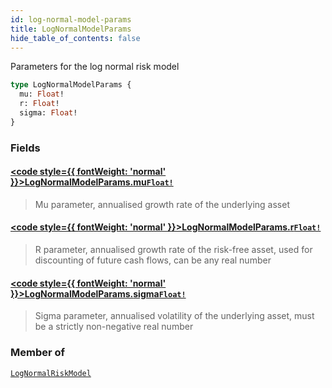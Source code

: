 ```yaml
---
id: log-normal-model-params
title: LogNormalModelParams
hide_table_of_contents: false
---
```








Parameters for the log normal risk model

```graphql
type LogNormalModelParams {
  mu: Float!
  r: Float!
  sigma: Float!
}
```


### Fields

#### [<code style={{ fontWeight: 'normal' }}>LogNormalModelParams.<b>mu</b></code>](#)<Bullet />[`Float!`](/mainnet/api/graphql/scalars/float) <Badge class="secondary" text="non-null"/> <Badge class="secondary" text="scalar"/>
> Mu parameter, annualised growth rate of the underlying asset
> 

#### [<code style={{ fontWeight: 'normal' }}>LogNormalModelParams.<b>r</b></code>](#)<Bullet />[`Float!`](/mainnet/api/graphql/scalars/float) <Badge class="secondary" text="non-null"/> <Badge class="secondary" text="scalar"/>
> R parameter, annualised growth rate of the risk-free asset, used for discounting of future cash flows, can be any real number
> 

#### [<code style={{ fontWeight: 'normal' }}>LogNormalModelParams.<b>sigma</b></code>](#)<Bullet />[`Float!`](/mainnet/api/graphql/scalars/float) <Badge class="secondary" text="non-null"/> <Badge class="secondary" text="scalar"/>
> Sigma parameter, annualised volatility of the underlying asset, must be a strictly non-negative real number
> 



### Member of

[`LogNormalRiskModel`](/mainnet/api/graphql/objects/log-normal-risk-model)  <Badge class="secondary" text="object"/>




